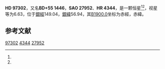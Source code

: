 {{Starbox begin
| name = HD 97302
}}
{{Starbox observe
| epoch = [[J2000.0|J2000.0]]
| constell = {{星座名待查}}<ref name=SIMBAD>{{cite web
 | url=http://simbad.u-strasbg.fr/simbad/sim-id?Ident=HR+4344
 | title =Pulsating variable Star
 | publisher=Centre de Données astronomiques de Strasbourg
 | work=SIMBAD
 | accessdate=2012-07-13}}</ref><ref name=DATA>{{cite web
 | url=http://vizier.u-strasbg.fr/viz-bin/VizieR-5?-out.add=.&-source=5050&-corr=PK=HR&-out.max=9999&HR=4344
 | title=VizieR Detailed Page
 | accessdate=2012-07-13
 | archive-date=2016-03-05
 | archive-url=https://web.archive.org/web/20160305011822/http://vizier.u-strasbg.fr/viz-bin/VizieR-5?-out.add=.&-source=5050&-corr=PK=HR&-out.max=9999&HR=4344
 | dead-url=no
 }}</ref>
| 星官 = 
| ra = {{RA|11|12|44.5}}<ref name=SIMBAD /><ref name=DATA />
| dec = {{DEC|+54|53|39}}<ref name=SIMBAD /><ref name=DATA />
| appmag_v = 6.63<ref name=SIMBAD /><ref name=DATA />
}}
{{Starbox character
| class = A4V<ref name=SIMBAD /><ref name=DATA />
| b-v = <ref name=SIMBAD /><ref name=DATA />
| u-b = <ref name=SIMBAD /><ref name=DATA />
| r-i = <ref name=SIMBAD /><ref name=DATA />
| variable = 
}}
{{Starbox astrometry
| radial_v = 
| prop_mo_ra = -6
| parallax = 
| p_error = 
}}
{{Starbox catalog
| names =BD+55 1446，[[SAO星表|SAO]] 27952，[[HD星表|HD]] 97302，[[HR星表|HR]] 4344}}
{{Starbox reference |Simbad=HR+4344}}
{{Starbox end}}

'''HD 97302'''，又名'''BD+55 1446'''，'''SAO 27952'''、'''HR 4344'''，是一颗恒星<ref name=SIMBAD /><ref name=DATA />，视星等为6.63，位于[[銀道座標系|銀經]]149.04，[[銀道座標系|銀緯]]56.94，其[[B1900.0|B1900.0]]坐标为赤經{{RA|11|6|55.4}}，赤緯{{DEC|+55|56.94|16}}。

== 参考文献 ==
{{reflist}}

{{star-stub}}

[[Category:HD和HDE天體|97302]]
[[Category:HR天體|4344]]
[[Category:SAO天體|27952]]